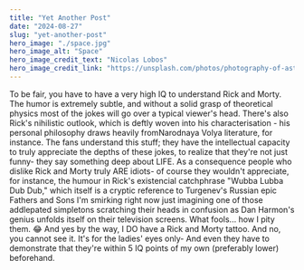 ```yaml
---
title: "Yet Another Post"
date: "2024-08-27"
slug: "yet-another-post"
hero_image: "./space.jpg"
hero_image_alt: "Space"
hero_image_credit_text: "Nicolas Lobos"
hero_image_credit_link: "https://unsplash.com/photos/photography-of-astronaut-standing-beside-rock-formation-during-daytime-NR_tXTuyTak"
---
```


To be fair, you have to have a very high IQ to understand Rick and Morty. The humor is extremely subtle, and without a solid grasp of theoretical physics most of the jokes will go over a typical viewer's head. There's also Rick's nihilistic outlook, which is deftly woven into his characterisation - his personal philosophy draws heavily fromNarodnaya Volya literature, for instance. The fans understand this stuff; they have the intellectual capacity to truly appreciate the depths of these jokes, to realize that they're not just funny- they say something deep about LIFE. As a consequence people who dislike Rick and Morty truly ARE idiots- of course they wouldn't appreciate, for instance, the humour in Rick's existencial catchphrase "Wubba Lubba Dub Dub," which itself is a cryptic reference to Turgenev's Russian epic Fathers and Sons I'm smirking right now just imagining one of those addlepated simpletons scratching their heads in confusion as Dan Harmon's genius unfolds itself on their television screens. What fools... how I pity them. 😂 And yes by the way, I DO have a Rick and Morty tattoo. And no, you cannot see it. It's for the ladies' eyes only- And even they have to demonstrate that they're within 5 IQ points of my own (preferably lower) beforehand.